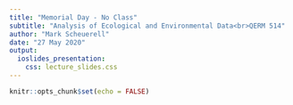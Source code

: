 ```yaml
---
title: "Memorial Day - No Class"
subtitle: "Analysis of Ecological and Environmental Data<br>QERM 514"
author: "Mark Scheuerell"
date: "27 May 2020"
output:
  ioslides_presentation:
    css: lecture_slides.css
---
```


```r
knitr::opts_chunk$set(echo = FALSE)
```


